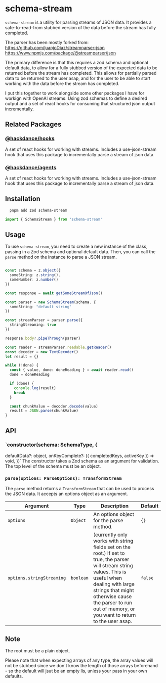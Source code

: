 # schema-stream

`schema-stream` is a utility for parsing streams of JSON data. It provides a safe-to-read-from stubbed version of the data before the stream has fully completed.

The parser has been mostly forked from:
https://github.com/juanjoDiaz/streamparser-json
https://www.npmjs.com/package/@streamparser/json


The primary difference is that this requires a zod schema and optional default data, to allow for a fully stubbed version of the expected data to be returned before the stream has completed. This allows for partially parsed data to be returned to the user asap, and for the user to be able to start working with the data before the stream has completed.

I put this together to work alongside some other packages I have for workign with OpenAI streams. Using zod schemas to define a desired output and a set of react hooks for consuming that structured json output incrementally.

## Related Packages

### [@hackdance/hooks](https://github.com/hack-dance/agents/packages/hooks)
A set of react hooks for working with streams. Includes a use-json-stream hook that uses this package
to incrementally parse a stream of json data.

### [@hackdance/agents](https://github.com/hack-dance/agents/packages/agents)
A set of react hooks for working with streams. Includes a use-json-stream hook that uses this package
to incrementally parse a stream of json data.


## Installation

```bash
  pnpm add zod schema-stream
```


```typescript
import { SchemaStream } from 'schema-stream'
```



## Usage

To use `schema-stream`, you need to create a new instance of the class, passing in a Zod schema and optional default data.
Then, you can call the `parse` method on the instance to parse a JSON stream.

```typescript

const schema = z.object({
  someString: z.string(),
  someNumber: z.number()
})

const response = await getSomeStreamOfJson()

const parser = new SchemaStream(schema, {
  someString: "default string"
})

const streamParser = parser.parse({
  stringStreaming: true
})

response.body?.pipeThrough(parser)

const reader = streamParser.readable.getReader()
const decoder = new TextDecoder()
let result = {}

while (!done) {
  const { value, done: doneReading } = await reader.read()
  done = doneReading

  if (done) {
    console.log(result)
    break
  }

  const chunkValue = decoder.decode(value)
  result = JSON.parse(chunkValue)
}
```


## API

### `constructor(schema: SchemaType, {
  defaultData?: object,
  onKeyComplete?: ({ completedKeys, activeKey }) => void,
})`
The constructor takes a Zod schema as an argument for validation. The top level of the schema must be an object.


### `parse(options: ParseOptions): TransformStream`

The `parse` method returns a `TransformStream` that can be used to process the JSON data. It accepts an options object as an argument.

| Argument | Type | Description | Default |
| --- | --- | --- | --- |
| `options` | `Object` | An options object for the parse method. | `{}` |
| `options.stringStreaming` | `boolean` | (currently only works with string fields set on the root.) If set to true, the parser will stream string values. This is useful when dealing with large strings that might otherwise cause the parser to run out of memory, or you want to return to the user asap. | `false` |



## Note
The root must be a plain object.

Please note that when expecting arrays of any type, the array values will not be stubbed since
we don't know the length of those arrays beforehand - so the default will jsut be an empty lis, unless your pass in your own defaults.
